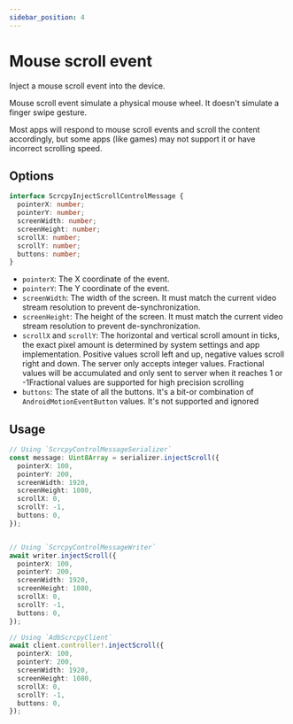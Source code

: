 ```yaml
---
sidebar_position: 4
---
```



# Mouse scroll event

Inject a mouse scroll event into the device.

Mouse scroll event simulate a physical mouse wheel. It doesn't simulate a finger swipe gesture.

Most apps will respond to mouse scroll events and scroll the content accordingly, but some apps (like games) may not support it or have incorrect scrolling speed.

## Options

```ts
interface ScrcpyInjectScrollControlMessage {
  pointerX: number;
  pointerY: number;
  screenWidth: number;
  screenHeight: number;
  scrollX: number;
  scrollY: number;
  buttons: number;
}
```

- `pointerX`: The X coordinate of the event.
- `pointerY`: The Y coordinate of the event.
- `screenWidth`: The width of the screen. It must match the current video stream resolution to prevent de-synchronization.
- `screenHeight`: The height of the screen. It must match the current video stream resolution to prevent de-synchronization.
- `scrollX` and `scrollY`: The horizontal and vertical scroll amount in ticks, the exact pixel amount is determined by system settings and app implementation. Positive values scroll left and up, negative values scroll right and down. <Version until="v1.25">The server only accepts integer values. Fractional values will be accumulated and only sent to server when it reaches 1 or -1</Version><Version since="v1.25">Fractional values are supported for high precision scrolling</Version>
- `buttons`: The state of all the buttons. It's a bit-or combination of `AndroidMotionEventButton` values. <Version until="v1.22">It's not supported and ignored</Version>

## Usage

```ts transpile
// Using `ScrcpyControlMessageSerializer`
const message: Uint8Array = serializer.injectScroll({
  pointerX: 100,
  pointerY: 200,
  screenWidth: 1920,
  screenHeight: 1080,
  scrollX: 0,
  scrollY: -1,
  buttons: 0,
});


// Using `ScrcpyControlMessageWriter`
await writer.injectScroll({
  pointerX: 100,
  pointerY: 200,
  screenWidth: 1920,
  screenHeight: 1080,
  scrollX: 0,
  scrollY: -1,
  buttons: 0,
});

// Using `AdbScrcpyClient`
await client.controller!.injectScroll({
  pointerX: 100,
  pointerY: 200,
  screenWidth: 1920,
  screenHeight: 1080,
  scrollX: 0,
  scrollY: -1,
  buttons: 0,
});
```
